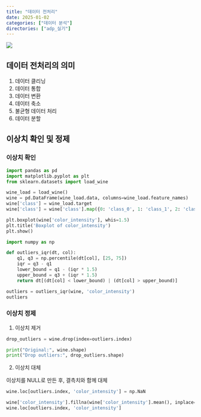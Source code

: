 ```yaml
---
title: "데이터 전처리"
date: 2025-01-02
categories: ["데이터 분석"]
directories: ["adp_실기"]
---
```


![](/img/stat-thumb.jpg){.post-thumbnail}

## 데이터 전처리의 의미

1. 데이터 클리닝
2. 데이터 통합
3. 데이터 변환
4. 데이터 축소
5. 불균형 데이터 처리
6. 데이터 분할

## 이상치 확인 및 정제

### 이상치 확인

```python
import pandas as pd
import matplotlib.pyplot as plt
from sklearn.datasets import load_wine

wine_load = load_wine()
wine = pd.DataFrame(wine_load.data, columns=wine_load.feature_names)
wine['class'] = wine_load.target
wine['class'] = wine['class'].map({0: 'class_0', 1: 'class_1', 2: 'class_2'})

plt.boxplot(wine['color_intensity'], whis=1.5)
plt.title('Boxplot of color_intensity')
plt.show()
```

```python
import numpy as np

def outliers_iqr(dt, col):
    q1, q3 = np.percentile(dt[col], [25, 75])
    iqr = q3 - q1
    lower_bound = q1 - (iqr * 1.5)
    upper_bound = q3 + (iqr * 1.5)
    return dt[(dt[col] < lower_bound) | (dt[col] > upper_bound)]

outliers = outliers_iqr(wine, 'color_intensity')
outliers
```

### 이상치 정제

1. 이상치 제거

```python
drop_outliers = wine.drop(index=outliers.index)

print("Original:", wine.shape)
print("Drop outliers:", drop_outliers.shape)
```

2. 이상치 대체

이상치를 NULL로 만든 후, 결측치와 함께 대체

```python
wine.loc[outliers.index, 'color_intensity'] = np.NaN

wine['color_intensity'].fillna(wine['color_intensity'].mean(), inplace=True)
wine.loc[outliers.index, 'color_intensity']
```
